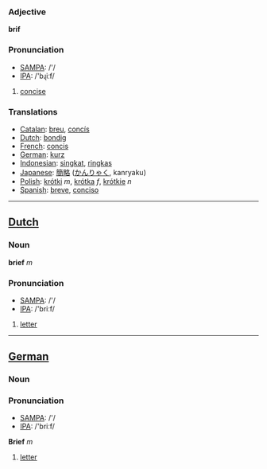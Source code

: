 ===Adjective===

'''brif'''

=== Pronunciation ===
*[[w:SAMPA|SAMPA]]: /'/
*[[w:IPA|IPA]]: /'bɻiːf/

#[[concise]]

=== Translations ===
*[[Catalan]]: [[breu]], [[concís]]
*[[Dutch]]: [[bondig]]
*[[French]]: [[concis]]
*[[German]]: [[kurz]]
*[[Indonesian]]: [[singkat]], [[ringkas]]
*[[Japanese]]: [[簡略]] ([[かんりゃく]], kanryaku)
*[[Polish]]: [[krótki]] ''m'', [[krótka]] ''f'', [[krótkie]] ''n''
*[[Spanish]]: [[breve]], [[conciso]]

----

==[[Dutch]]==

===Noun===

'''brief''' ''m''

=== Pronunciation ===
*[[w:SAMPA|SAMPA]]: /'/
*[[w:IPA|IPA]]: /'briːf/

#[[letter]]

----

==[[German]]==

===Noun===

=== Pronunciation ===
*[[w:SAMPA|SAMPA]]: /'/
*[[w:IPA|IPA]]: /'briːf/

'''Brief''' ''m''

#[[letter]]